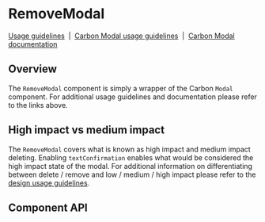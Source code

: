 <!-- `position:fixed` cause rendering issues, so do not render the modal -->


# RemoveModal

[Usage guidelines](https://www.carbondesignsystem.com/community/patterns/remove-pattern/)
&nbsp;|&nbsp;
[Carbon Modal usage guidelines](https://www.carbondesignsystem.com/components/modal/usage)
&nbsp;|&nbsp;
[Carbon Modal documentation](https://react.carbondesignsystem.com/?path=/docs/modal--default)

## Overview

The `RemoveModal` component is simply a wrapper of the Carbon `Modal` component.
For additional usage guidelines and documentation please refer to the links
above.

<Canvas>
  <Story id={getStoryId(RemoveModal.displayName, 'standard')} />
</Canvas>

## High impact vs medium impact

The `RemoveModal` covers what is known as high impact and medium impact
deleting. Enabling `textConfirmation` enables what would be considered the high
impact state of the modal. For additional information on differentiating between
delete / remove and low / medium / high impact please refer to the
[design usage guidelines](https://www.carbondesignsystem.com/community/patterns/remove-pattern/#delete-remove-variations).

## Component API

<ArgsTable />
